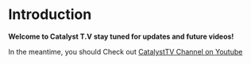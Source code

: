 # Introduction

**Welcome to Catalyst T.V stay tuned for updates and future videos!**

In the meantime, you should
Check out [CatalystTV Channel on Youtube](https://www.youtube.com/channel/UCV2lFD4AtGRT-WIrLoX58lg)

